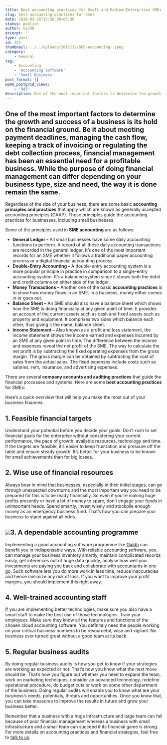 ```yaml
---
title: Best accounting practices for Small and Medium Enterprises SMEs
slug: best-accounting-practices-for-smes
date: 2020-02-26T15:56:00+05:30
status: publish
author: Giddh
excerpt: ''
type: post
id: 355
thumbnail: ../../uploads/2017/12/SME-accounting-.jpeg
category:
    - General
tag:
    - Accounting
    - 'Accounting Software'
    - 'Small Business'
post_format: []
wpmm_postgrid_views:
    - '943'
description: One of the most important factors to determine the growth and success of a business is its hold on the financial ground. Be it about meeting payment deadlines, managing the cash flow, keeping a track of invoicing or
---
```

One of the most important factors to determine the growth and success of a business is its hold on the financial ground. Be it about meeting payment deadlines, managing the cash flow, keeping a track of invoicing or regulating the debt collection process, financial management has been an essential need for a profitable business. While the purpose of doing financial management can differ depending on your business type, size and need, the way it is done remain the same.
-----------------------------------------------------------------------------------------------------------------------------------------------------------------------------------------------------------------------------------------------------------------------------------------------------------------------------------------------------------------------------------------------------------------------------------------------------------------------------------------

Regardless of the size of your business, there are some basic **accounting principles and practices** that apply which are known as generally accepted accounting principles (GAAP). These principles guide the accounting practices for businesses, including small businesses.

Some of the principles used in **SME accounting** are as follows:

- **General Ledger –** All small businesses have some daily accounting functions to perform. A record of all these daily accounting transactions are recorded in the general ledger. It’s one of the most important records for an SME whether it follows a traditional paper accounting process or a digital financial accounting process.
- **Double-Entry Accounting –** A double-entry accounting system is a more popular principle in practice in comparison to a single-entry accounting system. It’s a balanced system since it shows both the debit and credit columns on either side of the ledger.
- **Money Transactions –** Another one of the basic **accounting practices** is to show how money flows in an SME. In a business, money either comes in or goes out.
- **Balance Sheet –** An SME should also have a balance sheet which shows how the SME is doing financially at any given point of time. It provides an account of the current assets such as cash and fixed assets such as property and equipment. It comprises two sides which balance each other, thus giving it the name, balance sheet.
- **Income Statement –** Also known as a profit and loss statement, the income statement shows the income earned and expenses incurred by an SME at any given point in time. The difference between the income and expenses reveal the net profit of the SME. The way to calculate the net profit is by subtracting the fixed operating expenses from the gross margin. The gross margin can be obtained by subtracting the cost of sales from the actual sales. The fixed expenses include costs such as salaries, rent, insurance, and advertising expenses.

There are several **company accounts and auditing practices** that guide the financial processes and systems. Here are some **best accounting practices** for SMEs:

Here’s a quick overview that will help you make the most out of your business finances:

**1. Feasible financial targets**
---------------------------------

Understand your potential before you decide your goals. Don’t rush to set financial goals for the enterprise without considering your current performance, the pace of growth, available resources, technology and time. If the targets are feasible, it’s easier to keep frustration and pressure off the table and ensure steady growth. It’s better for your business to be known for small achievements than for big losses.

**2. Wise use of financial resources**
--------------------------------------

Always bear in mind that businesses, especially in their initial stages, can go through unexpected downturns and the most important way you need to be prepared for this is to be ready financially. So even if you’re making huge profits presently or have a lot of money to spare, don’t engage your funds in unimportant heads. Spend smartly, invest wisely and stockpile enough money as an emergency business fund. That’s how you can prepare your business to stand against all odds.

<img class="wp-block-image size-large" src = "https://miro.medium.com/max/1536/1*Irpfr_AM6vG9yeZnyvSRkA.jpeg" />**3. A dependable accounting programme**
----------------------------------------

Implementing a good accounting software programme like [Giddh](https://giddh.com) can benefit you in indispensable ways. With reliable accounting software, you can manage your business inventory smartly, maintain complicated records easily, get inferences out of huge data quickly, analyse how well your investments are paying you back and collaborate with accountants in one go. Such software lets you do more work in less time, reduce inaccuracies and hence minimize any risk of loss. If you want to improve your profit margins, you should implement this right away.

**4. Well-trained accounting staff**
------------------------------------

If you are implementing better technologies, make sure you also have a smart staff to make the best use of those technologies. Train your employees. Make sure they know all the features and functions of the chosen cloud accounting software. You definitely need the people working on your critical business numbers to be resourceful, wise and vigilant. No business ever turned great without a good team at its back.

**5. Regular business audits**
------------------------------

By doing regular business audits is how you get to know if your strategies are working as expected or not. That’s how you know what the next move should be. That’s how you figure out whether you need to expand the team, work on marketing techniques, consider an advanced technology, redefine operational procedure, do budget cuts or work on some other department of the business. Doing regular audits will enable you to know what are your business’s needs, potentials, threats and opportunities. Once you know that, you can take measures to improve the results in future and grow your business better.

Remember that a business with a huge infrastructure and large team can fail because of poor financial management whereas a business with small infrastructure and a small team can succeed if its financial game is strong. For more details on accounting practices and financial strategies, feel free to [talk to us](https://giddh.com).